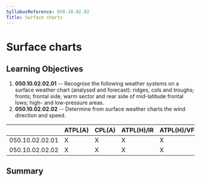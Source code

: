 ```yaml
---
SyllabusReference: 050.10.02.02
Title: Surface charts
---
```


# Surface charts

## Learning Objectives

1.  **050.10.02.02.01** -- Recognise the following weather systems on a surface
    weather chart (analysed and forecast): ridges, cols and troughs; fronts;
    frontal side, warm sector and rear side of mid-latitude frontal lows; high-
    and low-pressure areas.
2.  **050.10.02.02.02** -- Determine from surface weather charts the wind
    direction and speed.

|                 | ATPL(A) | CPL(A) | ATPL(H)/IR | ATPL(H)/VFR | CPL(H) | IR  | CBIR(A) |
| --------------- | ------- | ------ | ---------- | ----------- | ------ | --- | ------- |
| 050.10.02.02.01 | X       | X      | X          | X           | X      | X   | X       |
| 050.10.02.02.02 | X       | X      | X          | X           | X      | X   | X       |

## Summary
